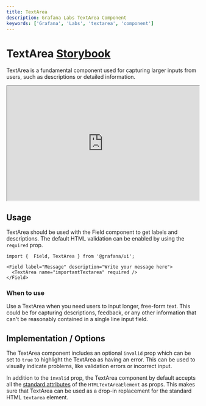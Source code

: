 ```yaml
---
title: TextArea
description: Grafana Labs TextArea Component
keywords: ['Grafana', 'Labs', 'textarea', 'component']
---
```



# TextArea <Badge text='ready' color='green'></Badge> <a href='https://developers.grafana.com/ui/latest/index.html?path=/story/forms-textarea--basic' target='_blank' className='header-links'>Storybook <Icon name="external-link-alt"/> </a>

TextArea is a fundamental component used for capturing larger inputs from users, such as descriptions or detailed information.

<iframe
    src="https://developers.grafana.com/ui/latest/index.html?path=/story/forms-textarea--basic&full=1&shortcuts=false&singleStory=true"
    width="100%"
    height="300px"
></iframe>

## Usage

TextArea should be used with the Field component to get labels and descriptions. The default HTML validation can be enabled by using the `required` prop.
```tsx
import {  Field, TextArea } from '@grafana/ui';

<Field label="Message" description="Write your message here">
  <TextArea name="importantTextarea" required />
</Field>
```

### When to use

Use a TextArea when you need users to input longer, free-form text. This could be for capturing descriptions, feedback, or any other information that can't be reasonably contained in a single line input field.

## Implementation / Options
The TextArea component includes an optional `invalid` prop which can be set to `true` to highlight the TextArea as having an error. This can be used to visually indicate problems, like validation errors or incorrect input.

In addition to the `invalid` prop, the TextArea component by default accepts all the [standard attributes](https://developer.mozilla.org/en-US/docs/Web/HTML/Element/textarea#attributes) of the `HTMLTextAreaElement` as props. This makes sure that TextArea can be used as a drop-in replacement for the standard HTML `textarea` element.